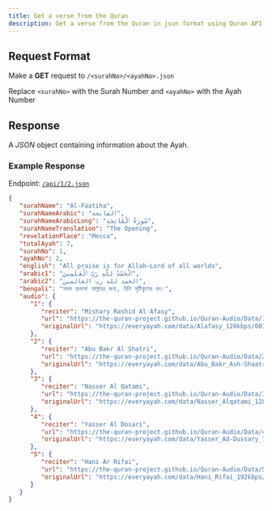---
title: Get a verse from the Quran
description: Get a verse from the Quran in json format using Quran API
---


## Request Format

Make a **GET** request to `/<surahNo>/<ayahNo>.json`

<Callout type="info">Replace `<surahNo>` with the Surah Number and `<ayahNo>` with the Ayah Number</Callout>

## Response

A _JSON_ object containing information about the Ayah.

### Example Response

Endpoint: [`/api/1/2.json`](/api/1/2.json)

```json copy
{
   "surahName": "Al-Faatiha",
   "surahNameArabic": "الفاتحة",
   "surahNameArabicLong": "سُورَةُ ٱلْفَاتِحَةِ",
   "surahNameTranslation": "The Opening",
   "revelationPlace": "Mecca",
   "totalAyah": 7,
   "surahNo": 1,
   "ayahNo": 2,
   "english": "All praise is for Allah—Lord of all worlds",
   "arabic1": "ٱلْحَمْدُ لِلَّهِ رَبِّ ٱلْعَـٰلَمِينَ",
   "arabic2": "الحمد لله رب العالمين",
   "bengali": "সমস্ত প্রশংসা আল্লাহর জন্য, যিনি সৃষ্টিকুলের রব।",
   "audio": {
      "1": {
         "reciter": "Mishary Rashid Al Afasy",
         "url": "https://the-quran-project.github.io/Quran-Audio/Data/1/1_2.mp3",
         "originalUrl": "https://everyayah.com/data/Alafasy_128kbps/001002.mp3"
      },
      "2": {
         "reciter": "Abu Bakr Al Shatri",
         "url": "https://the-quran-project.github.io/Quran-Audio/Data/2/1_2.mp3",
         "originalUrl": "https://everyayah.com/data/Abu_Bakr_Ash-Shaatree_128kbps/001002.mp3"
      },
      "3": {
         "reciter": "Nasser Al Qatami",
         "url": "https://the-quran-project.github.io/Quran-Audio/Data/3/1_2.mp3",
         "originalUrl": "https://everyayah.com/data/Nasser_Alqatami_128kbps/001002.mp3"
      },
      "4": {
         "reciter": "Yasser Al Dosari",
         "url": "https://the-quran-project.github.io/Quran-Audio/Data/4/1_2.mp3",
         "originalUrl": "https://everyayah.com/data/Yasser_Ad-Dussary_128kbps/001002.mp3"
      },
      "5": {
         "reciter": "Hani Ar Rifai",
         "url": "https://the-quran-project.github.io/Quran-Audio/Data/5/1_2.mp3",
         "originalUrl": "https://everyayah.com/data/Hani_Rifai_192kbps/001002.mp3"
      }
   }
}
```
